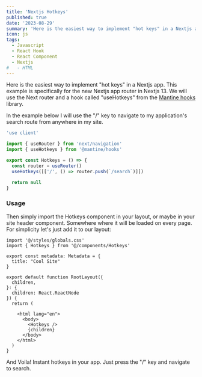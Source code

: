 ```yaml
---
title: 'Nextjs Hotkeys'
published: true
date: '2023-08-29'
summary: 'Here is the easiest way to implement "hot keys" in a Nextjs app using the app router.'
icon: js
tags:
  - Javascript
  - React Hook
  - React Component
  - Nextjs
#   - HTML
---
```


Here is the easiest way to implement "hot keys" in a Nextjs app. This example is specifically for the new Nextjs app router in Nextjs 13. We will use the Next router and a hook called "useHotkeys" from the [Mantine hooks](https://mantine.dev/pages/getting-started/) library.

In the example below I will use the "/" key to navigate to my application's search route from anywhere in my site.

<CodeBlock>

```JavaScript:hotkeys.ts
'use client'

import { useRouter } from 'next/navigation'
import { useHotkeys } from '@mantine/hooks'

export const Hotkeys = () => {
  const router = useRouter()
  useHotkeys([['/', () => router.push(`/search`)]])

  return null
}
```

</CodeBlock>

### Usage

Then simply import the Hotkeys component in your layout, or maybe in your site header component. Somewhere where it will be loaded on every page. For simplicity let's just add it to our layout:

<CodeBlock>

```JavaScript:layout.tsx
import '@/styles/globals.css'
import { Hotkeys } from '@/components/Hotkeys'

export const metadata: Metadata = {
  title: "Cool Site"
}

export default function RootLayout({
  children,
}: {
  children: React.ReactNode
}) {
  return (

    <html lang="en">
      <body>
        <Hotkeys />
        {children}
      </body>
    </html>
  )
}
```

</CodeBlock>

And Voila! Instant hotkeys in your app. Just press the "/" key and navigate to search. 
